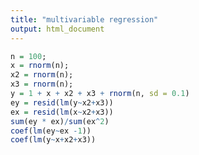 ```yaml
---
title: "multivariable regression"
output: html_document
---
```

```r
n = 100;
x = rnorm(n);
x2 = rnorm(n);
x3 = rnorm(n);
y = 1 + x + x2 + x3 + rnorm(n, sd = 0.1)
ey = resid(lm(y~x2+x3))
ex = resid(lm(x~x2+x3))
sum(ey * ex)/sum(ex^2)
coef(lm(ey~ex -1))
coef(lm(y~x+x2+x3))

```
